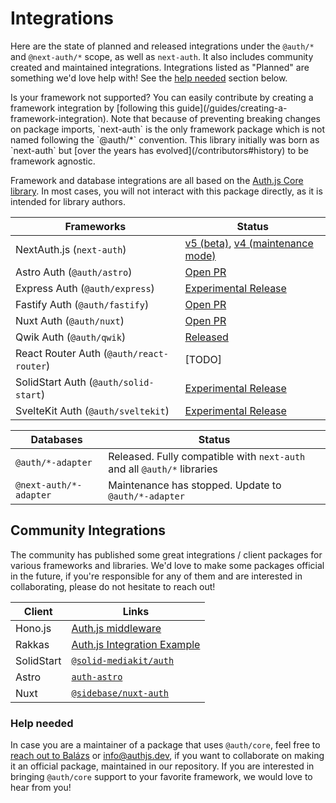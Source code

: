
# Integrations

Here are the state of planned and released integrations under the `@auth/*` and `@next-auth/*` scope, as well as `next-auth`. It also includes community created and maintained integrations. Integrations listed as "Planned" are something we'd love help with! See the [help needed](#help-needed) section below.

<Callout>
  Is your framework not supported? You can easily contribute by creating a
  framework integration by [following this
  guide](/guides/creating-a-framework-integration).
</Callout>

<Callout type="info">
  Note that because of preventing breaking changes on package imports,
  `next-auth` is the only framework package which is not named following the
  `@auth/*` convention. This library initially was born as `next-auth` but [over
  the years has evolved](/contributors#history) to be framework agnostic.
</Callout>

Framework and database integrations are all based on the [Auth.js Core library](/reference/core). In most cases, you will not interact with this package directly, as it is intended for library authors.

| Frameworks                               | Status                                                                                    |
| ---------------------------------------- | ----------------------------------------------------------------------------------------- |
| NextAuth.js (`next-auth`)                | [v5 (beta)](https://nextjs.authjs.dev), [v4 (maintenance mode)](https://next-auth.js.org) |
| Astro Auth (`@auth/astro`)               | [Open PR](https://github.com/nextauthjs/next-auth/pull/9856)                              |
| Express Auth (`@auth/express`)           | [Experimental Release](https://express.authjs.dev)                                        |
| Fastify Auth (`@auth/fastify`)           | [Open PR](https://github.com/nextauthjs/next-auth/pull/9587)                              |
| Nuxt Auth (`@auth/nuxt`)                 | [Open PR](https://github.com/nextauthjs/next-auth/pull/10684)                             |
| Qwik Auth (`@auth/qwik`)                 | [Released](https://qwik.authjs.dev)                                                       |
| React Router Auth (`@auth/react-router`) | [TODO]                                                                                    |
| SolidStart Auth (`@auth/solid-start`)    | [Experimental Release](https://authjs.dev/reference/solid-start)                          |
| SvelteKit Auth (`@auth/sveltekit`)       | [Experimental Release](https://sveltekit.authjs.dev)                                      |

| Databases              | Status                                                                  |
| ---------------------- | ----------------------------------------------------------------------- |
| `@auth/*-adapter`      | Released. Fully compatible with `next-auth` and all `@auth/*` libraries |
| `@next-auth/*-adapter` | Maintenance has stopped. Update to `@auth/*-adapter`                    |

## Community Integrations

The community has published some great integrations / client packages for various frameworks and
libraries. We'd love to make some packages official in the future, if you're responsible for any of
them and are interested in collaborating, please do not hesitate to reach out!

| Client     | Links                                                                                       |
| ---------- | ------------------------------------------------------------------------------------------- |
| Hono.js    | [Auth.js middleware](https://github.com/honojs/middleware/tree/main/packages/auth-js)       |
| Rakkas     | [Auth.js Integration Example](https://github.com/rakkasjs/rakkasjs/tree/main/examples/auth) |
| SolidStart | [`@solid-mediakit/auth`](https://www.npmjs.com/package/@solid-mediakit/auth)                |
| Astro      | [`auth-astro`](https://github.com/nowaythatworked/auth-astro)                               |
| Nuxt       | [`@sidebase/nuxt-auth`](https://auth.sidebase.io)                                           |

### Help needed

In case you are a maintainer of a package that uses `@auth/core`, feel free to [reach out to
Balázs](https://twitter.com/balazsorban44) or [info@authjs.dev](mailto:info@authjs.dev), if you want to collaborate on making it an official package, maintained in our repository. If you are interested in bringing `@auth/core` support to your favorite framework, we would love to hear from you!
